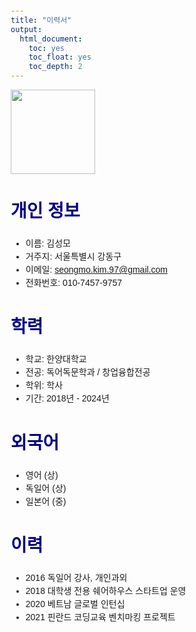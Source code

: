 ---
title: "이력서"
output:
  html_document:
    toc: yes
    toc_float: yes
    toc_depth: 2
---

![](%EC%97%AC%EA%B6%8C%EC%82%AC%EC%A7%84_%EA%B9%80%EC%84%B1%EB%AA%A8.jpg){width="135"}

```{=html}
<style>
body {
  font-family: Arial, sans-serif;
  line-height: 1.5;
  margin: 20px;
}

h1, h2, h3 {
  color: navy;
  font-weight: bold;
  margin-bottom: 10px;
}

ul {
  margin-top: 0;
}

#personal-info {
  margin-bottom: 20px;
}

#experience {
  margin-bottom: 20px;
}

#languages {
  margin-bottom: 20px;
}

#education {
  margin-bottom: 20px;
}

#skills {
  margin-bottom: 20px;
}


</style>
```
# 개인 정보 {#personal-info}

-   이름: 김성모
-   거주지: 서울특별시 강동구
-   이메일: [seongmo.kim.97\@gmail.com](mailto:seongmo.kim.97@gmail.com){.email}
-   전화번호: 010-7457-9757

# 학력 {#education}

-   학교: 한양대학교
-   전공: 독어독문학과 / 창업융합전공
-   학위: 학사
-   기간: 2018년 - 2024년

# 외국어 {#languages}

-   영어 (상)
-   독일어 (상)
-   일본어 (중)

# 이력 {#experience}

-   2016 독일어 강사, 개인과외
-   2018 대학생 전용 쉐어하우스 스타트업 운영
-   2020 베트남 글로벌 인턴십
-   2021 핀란드 코딩교육 벤치마킹 프로젝트
